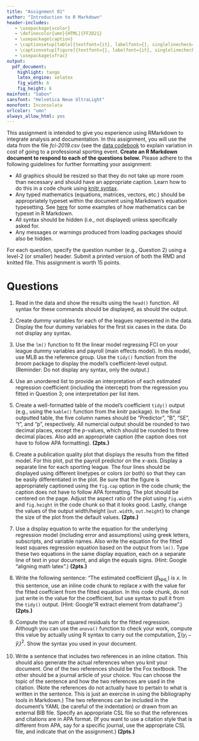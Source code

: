 ```yaml
---
title: "Assignment 01"
author: "Introduction to R Markdown"
header-includes:
   - \usepackage{xcolor}
   - \definecolor{umn}{HTML}{FF2D21}
   - \usepackage{caption}
   - \captionsetup[table]{textfont={it}, labelfont={}, singlelinecheck=false, labelsep=newline}
   - \captionsetup[figure]{textfont={}, labelfont={it}, singlelinecheck=false, labelsep=period}
   - \usepackage{xfrac}
output: 
  pdf_document:
    highlight: tango
    latex_engine: xelatex
    fig_width: 6
    fig_height: 6
mainfont: "Sabon"
sansfont: "Helvetica Neue UltraLight"
monofont: Inconsolata
urlcolor: "umn"
always_allow_html: yes
---
```


\frenchspacing

This assignment is intended to give you experience using RMarkdown to integrate analysis and documentation. In this assignment, you will use the data from the file *fci-2019.csv* (see the [data codebook](http://zief0002.github.io/epsy-8252/codebooks/fci-2019.html) to explain variation in cost of going to a professional sporting event. **Create an R Markdown document to respond to each of the questions below.** Please adhere to the following guidelines for further formatting your assignment:

- All graphics should be resized so that they do not take up more room than necessary and should have an appropriate caption. Learn how to do this in a code chunk using [knitr syntax](http://yihui.name/knitr/).
- Any typed mathematics (equations, matrices, vectors, etc.) should be appropriately typeset within the document using Markdown's equation typesetting. See [here](http://www.calvin.edu/~rpruim/courses/m343/F12/RStudio/LatexExamples.html) for some examples of how mathematics can be typeset in R Markdown.
- All syntax should be hidden (i.e., not displayed) unless specifically asked for.
- Any messages or warnings produced from loading packages should also be hidden.

For each question, specify the question number (e.g., Question 2) using a level-2 (or smaller) header. Submit a printed version of both the RMD and knitted file. This assignment is worth 15 points.

# Questions

1. Read in the data and show the results using the `head()` function. All syntax for these commands should be displayed, as should the output.

2. Create dummy variables for each of the leagues represented in the data. Display the four dummy variables for the first six cases in the data. Do not display any syntax.

3. Use the `lm()` function to fit the linear model regressing FCI on your league dummy variables and payroll (main effects model). In this model, use MLB as the reference group. Use the `tidy()` function from the *broom* package to display the model's coefficient-level output. (Reminder: Do not display any syntax, only the output.)

4. Use an unordered list to provide an interpretation of each estimated regression coefficient (including the intercept) from the regression you fitted in Question 3; one interpretation per list item.

5. Create a well-formatted table of the model's coefficient `tidy()` output (e.g., using the `kable()` function from the *knitr* package). In the final outputted table, the five column names should be "Predictor", "B", "SE", "t", and "p", respectively. All numercial output should be rounded to two decimal places, except the $p$-values, which should be rounded to three decimal places. Also add an appropriate caption (the caption does not have to follow APA formatting). **(2pts.)**

6. Create a publication quality plot that displays the results from the fitted model. For this plot, put the payroll predictor on the *x*-axis. Display a separate line for each sporting league. The four lines should be displayed using different linetypes or colors (or both) so that they can be easily differentiated in the plot. Be sure that the figure is appropriately captioned using the `fig.cap` option in the code chunk; the caption does not have to follow APA formatting. The plot should be centered on the page. Adjust the aspect ratio of the plot using `fig.width` and `fig.height` in the code chunk so that it looks good. Lastly, change the values of the output width/height (`out.width`, `out.height`) to change the size of the plot from the default values. **(2pts.)**

7. Use a display equation to write the equation for the underlying regression model (including error and assumptions) using greek letters, subscripts, and variable names. Also write the equation for the fitted least squares regression equation based on the output from `lm()`. Type these two equations in the same display equation, each on a separate line of text in your document, and align the equals signs. (Hint: Google "aligning math latex".) **(2pts.)**

8. Write the following sentence: "The estimated coefficient ($\beta_\mathrm{NHL}$) is $x$. In this sentence, use an inline code chunk to replace $x$ with the value for the fitted coeffcient from the fitted equation. In this code chunk, do not just write in the value for the coefficient, but use syntax to pull it from the `tidy()` output. (Hint: Google "R extract element from dataframe".) **(2pts.)**

9. Compute the sum of squared residuals for the fitted regression. Although you can use the `anova()` function to check your work, compute this value by actually using R syntax to carry out the computation, $\sum(y_i - \hat{y}_i)^2$. Show the syntax you used in your document.

10. Write a sentence that includes two references in an inline citation. This should also generate the actual references when you knit your document. One of the two references should be the Fox textbook. The other should be a journal article of your choice. You can choose the topic of the sentence and how the two references are used in the citation. (Note the references do not actually have to pertain to what is written in the sentence. This is just an exercise in using the bibliography tools in Markdown.) The two references can be included in the document's YAML (be careful of the indentation) *or* drawn from an external BIB file. Specify an appropriate CSL file so that the references and citations are in APA format. (If you want to use a citation style that is different from APA, say for a specific journal, use the appropriate CSL file, and indicate that on the assignment.) **(2pts.)**

